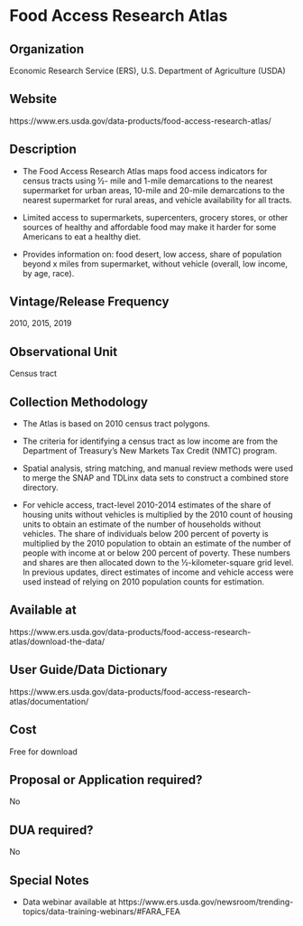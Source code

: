 \mainmatter

<!-- Generated by generateRmd.R; do not edit by hand  -->

# Food Access Research Atlas

## Organization
Economic Research Service (ERS), U.S. Department of Agriculture (USDA)

## Website
https://www.ers.usda.gov/data-products/food-access-research-atlas/

## Description
*	The Food Access Research Atlas maps food access indicators for census tracts using ½- mile and 1-mile demarcations to the nearest supermarket for urban areas, 10-mile and 20-mile demarcations to the nearest supermarket for rural areas, and vehicle availability for all tracts. 
*	Limited access to supermarkets, supercenters, grocery stores, or other sources of healthy and affordable food may make it harder for some Americans to eat a healthy diet. 
*	Provides information on: food desert, low access, share of population beyond x miles from supermarket, without vehicle (overall, low income, by age, race).

## Vintage/Release Frequency
2010, 2015, 2019

## Observational Unit
Census tract

## Collection Methodology
*	The Atlas is based on 2010 census tract polygons.
*	The criteria for identifying a census tract as low income are from the Department of Treasury’s New Markets Tax Credit (NMTC) program. 
*	Spatial analysis, string matching, and manual review methods were used to merge the SNAP and TDLinx data sets to construct a combined store directory. 
*	For vehicle access, tract-level 2010-2014 estimates of the share of housing units without vehicles is multiplied by the 2010 count of housing units to obtain an estimate of the number of households without vehicles. The share of individuals below 200 percent of poverty is multiplied by the 2010 population to obtain an estimate of the number of people with income at or below 200 percent of poverty. These numbers and shares are then allocated down to the ½-kilometer-square grid level. In previous updates, direct estimates of income and vehicle access were used instead of relying on 2010 population counts for estimation.

## Available at
https://www.ers.usda.gov/data-products/food-access-research- atlas/download-the-data/

## User Guide/Data Dictionary
https://www.ers.usda.gov/data-products/food-access-research-atlas/documentation/

## Cost
Free for download

## Proposal or Application required?
No

## DUA required?
No

## Special Notes
* Data webinar available at https://www.ers.usda.gov/newsroom/trending-topics/data-training-webinars/#FARA_FEA


